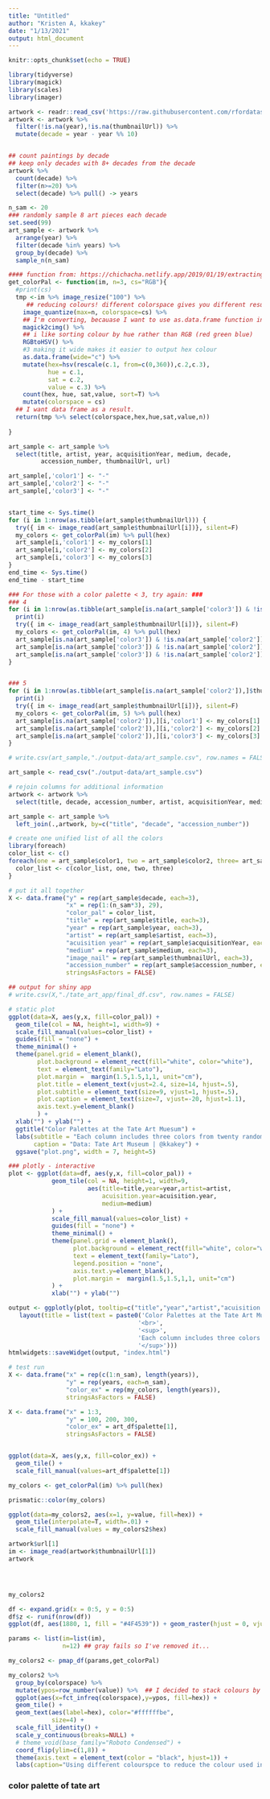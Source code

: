 ```yaml
---
title: "Untitled"
author: "Kristen A, kkakey"
date: "1/13/2021"
output: html_document
---
```


```r
knitr::opts_chunk$set(echo = TRUE)
```

```r
library(tidyverse)
library(magick) 
library(scales) 
library(imager)
```


```r
artwork <- readr::read_csv('https://raw.githubusercontent.com/rfordatascience/tidytuesday/master/data/2021/2021-01-12/artwork.csv')
artwork <- artwork %>%
  filter(!is.na(year),!is.na(thumbnailUrl)) %>%
  mutate(decade = year - year %% 10)


## count paintings by decade
## keep only decades with 8+ decades from the decade
artwork %>%
  count(decade) %>%
  filter(n>=20) %>%
  select(decade) %>% pull() -> years

n_sam <- 20
### randomly sample 8 art pieces each decade
set.seed(99)
art_sample <- artwork %>%
  arrange(year) %>%
  filter(decade %in% years) %>%
  group_by(decade) %>% 
  sample_n(n_sam)
```

```r
#### function from: https://chichacha.netlify.app/2019/01/19/extracting-colours-from-your-images-with-image-quantization/
get_colorPal <- function(im, n=3, cs="RGB"){
  #print(cs) 
  tmp <-im %>% image_resize("100") %>% 
     ## reducing colours! different colorspace gives you different result
    image_quantize(max=n, colorspace=cs) %>%  
    ## I'm converting, becauase I want to use as.data.frame function in imager package.
    magick2cimg() %>%  
    ## i like sorting colour by hue rather than RGB (red green blue)
    RGBtoHSV() %>% 
    #3 making it wide makes it easier to output hex colour
    as.data.frame(wide="c") %>%  
    mutate(hex=hsv(rescale(c.1, from=c(0,360)),c.2,c.3),
           hue = c.1,
           sat = c.2,
           value = c.3) %>%
    count(hex, hue, sat,value, sort=T) %>% 
    mutate(colorspace = cs)
  ## I want data frame as a result.
  return(tmp %>% select(colorspace,hex,hue,sat,value,n)) 
  
}

```


```r
art_sample <- art_sample %>%
  select(title, artist, year, acquisitionYear, medium, decade,
         accession_number, thumbnailUrl, url)

art_sample[,'color1'] <- "-"
art_sample[,'color2'] <- "-"
art_sample[,'color3'] <- "-"


start_time <- Sys.time()
for (i in 1:nrow(as.tibble(art_sample$thumbnailUrl))) {
  try({ im <- image_read(art_sample$thumbnailUrl[i])}, silent=F)
  my_colors <- get_colorPal(im) %>% pull(hex)
  art_sample[i,'color1'] <- my_colors[1]
  art_sample[i,'color2'] <- my_colors[2]
  art_sample[i,'color3'] <- my_colors[3]
}
end_time <- Sys.time()
end_time - start_time

### For those with a color palette < 3, try again: ###
### 4
for (i in 1:nrow(as.tibble(art_sample[is.na(art_sample['color3']) & !is.na(art_sample['color2']),]$thumbnailUrl))) {
  print(i)
  try({ im <- image_read(art_sample$thumbnailUrl[i])}, silent=F)
  my_colors <- get_colorPal(im, 4) %>% pull(hex)
  art_sample[is.na(art_sample['color3']) & !is.na(art_sample['color2']),][i,'color1'] <- my_colors[1]
  art_sample[is.na(art_sample['color3']) & !is.na(art_sample['color2']),][i,'color2'] <- my_colors[2]
  art_sample[is.na(art_sample['color3']) & !is.na(art_sample['color2']),][i,'color3'] <- my_colors[3]
}


### 5
for (i in 1:nrow(as.tibble(art_sample[is.na(art_sample['color2']),]$thumbnailUrl))) {
  print(i)
  try({ im <- image_read(art_sample$thumbnailUrl[i])}, silent=F)
  my_colors <- get_colorPal(im, 5) %>% pull(hex)
  art_sample[is.na(art_sample['color2']),][i,'color1'] <- my_colors[1]
  art_sample[is.na(art_sample['color2']),][i,'color2'] <- my_colors[2]
  art_sample[is.na(art_sample['color2']),][i,'color3'] <- my_colors[3]
}

# write.csv(art_sample,"./output-data/art_sample.csv", row.names = FALSE)
```



```r
art_sample <- read_csv("./output-data/art_sample.csv")

# rejoin columns for additional information
artwork <- artwork %>%
  select(title, decade, accession_number, artist, acquisitionYear, medium)

art_sample <- art_sample %>%
  left_join(.,artwork, by=c("title", "decade", "accession_number"))

# create one unified list of all the colors
library(foreach)
color_list <- c()
foreach(one = art_sample$color1, two = art_sample$color2, three= art_sample$color3) %do% {
  color_list <- c(color_list, one, two, three)
}
```

```r
# put it all together 
X <- data.frame("y" = rep(art_sample$decade, each=3),
                "x" = rep(1:(n_sam*3), 29), 
                "color_pal" = color_list,
                "title" = rep(art_sample$title, each=3),
                "year" = rep(art_sample$year, each=3),
                "artist" = rep(art_sample$artist, each=3),
                "acuisition year" = rep(art_sample$acquisitionYear, each=3),
                "medium" = rep(art_sample$medium, each=3),
                "image_nail" = rep(art_sample$thumbnailUrl, each=3),
                "accession_number" = rep(art_sample$accession_number, each=3),
                stringsAsFactors = FALSE)

## output for shiny app
# write.csv(X,"./tate_art_app/final_df.csv", row.names = FALSE)
```

```r
# static plot
ggplot(data=X, aes(y,x, fill=color_pal)) +
  geom_tile(col = NA, height=1, width=9) +
  scale_fill_manual(values=color_list) +
  guides(fill = "none") +
  theme_minimal() +
  theme(panel.grid = element_blank(),
        plot.background = element_rect(fill="white", color="white"),
        text = element_text(family="Lato"),
        plot.margin =  margin(1.5,1.5,1,1, unit="cm"),
        plot.title = element_text(vjust=2.4, size=14, hjust=.5),
        plot.subtitle = element_text(size=9, vjust=1, hjust=.5),
        plot.caption = element_text(size=7, vjust=-20, hjust=1.1),
        axis.text.y=element_blank()
        ) +
  xlab("") + ylab("") + 
  ggtitle("Color Palettes at the Tate Art Muesum") +
  labs(subtitle = "Each column includes three colors from twenty randomly selected art pieces from that decade",
       caption = "Data: Tate Art Museum | @kkakey") +
  ggsave("plot.png", width = 7, height=5)
```


```r
### plotly - interactive
plot <- ggplot(data=df, aes(y,x, fill=color_pal)) +
            geom_tile(col = NA, height=1, width=9,
                      aes(title=title,year=year,artist=artist,
                          acuisition.year=acuisition.year,
                          medium=medium)
            ) +
            scale_fill_manual(values=color_list) +
            guides(fill = "none") +
            theme_minimal() +
            theme(panel.grid = element_blank(),
                  plot.background = element_rect(fill="white", color="white"),
                  text = element_text(family="Lato"),
                  legend.position = "none",
                  axis.text.y=element_blank(),
                  plot.margin =  margin(1.5,1.5,1,1, unit="cm")
            ) +
            xlab("") + ylab("") 

output <- ggplotly(plot, tooltip=c("title","year","artist","acuisition.year","medium")) %>%
   layout(title = list(text = paste0('Color Palettes at the Tate Art Muesum',
                                    '<br>',
                                    '<sup>',
                                    'Each column includes three colors from twenty randomly selected art pieces from that decade',
                                    '</sup>')))
htmlwidgets::saveWidget(output, "index.html")
```














```r
# test run
X <- data.frame("x" = rep(c(1:n_sam), length(years)), 
                "y" = rep(years, each=n_sam), 
                "color_ex" = rep(my_colors, length(years)),
                stringsAsFactors = FALSE)

X <- data.frame("x" = 1:3, 
                "y" = 100, 200, 300, 
                "color_ex" = art_df$palette[1],
                stringsAsFactors = FALSE)


ggplot(data=X, aes(y,x, fill=color_ex)) +
  geom_tile() +
  scale_fill_manual(values=art_df$palette[1])
```



```r
my_colors <- get_colorPal(im) %>% pull(hex)

prismatic::color(my_colors)

ggplot(data=my_colors2, aes(x=1, y=value, fill=hex)) +
  geom_tile(interpolate=T, width=.01) +
  scale_fill_manual(values = my_colors2$hex)

artwork$url[1]
im <- image_read(artwork$thumbnailUrl[1])
artwork




my_colors2 

df <- expand.grid(x = 0:5, y = 0:5)
df$z <- runif(nrow(df))
ggplot(df, aes(1880, 1, fill = "#4F4539")) + geom_raster(hjust = 0, vjust = 0)
```


```r
params <- list(im=list(im), 
               n=12) ## gray fails so I've removed it...

my_colors2 <- pmap_df(params,get_colorPal)

my_colors2 %>%  
  group_by(colorspace) %>%
  mutate(ypos=row_number(value)) %>%  ## I decided to stack colours by value. 
  ggplot(aes(x=fct_infreq(colorspace),y=ypos, fill=hex)) +  
  geom_tile() +
  geom_text(aes(label=hex), color="#ffffffbe", 
            size=4) +
  scale_fill_identity() +
  scale_y_continuous(breaks=NULL) +
  # theme_void(base_family="Roboto Condensed") +
  coord_flip(ylim=c(1,8)) +
  theme(axis.text = element_text(color = "black", hjust=1)) +
  labs(caption="Using different colourspce to reduce the colour used in images")
```



### color palette of tate art